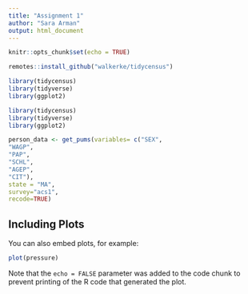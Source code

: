 ```yaml
---
title: "Assignment 1"
author: "Sara Arman"
output: html_document
---
```


```r
knitr::opts_chunk$set(echo = TRUE)
```

```r
remotes::install_github("walkerke/tidycensus")
```

```r
library(tidycensus)
library(tidyverse)
library(ggplot2)
```

```r
library(tidycensus)
library(tidyverse)
library(ggplot2)
```

```r
person_data <- get_pums(variables= c("SEX",
"WAGP",
"PAP",
"SCHL",
"AGEP",
"CIT"),
state = "MA",
survey="acs1",
recode=TRUE)
```



## Including Plots

You can also embed plots, for example:

```r
plot(pressure)
```

Note that the `echo = FALSE` parameter was added to the code chunk to prevent printing of the R code that generated the plot.
